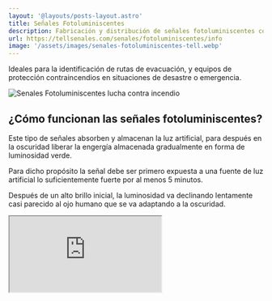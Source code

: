 ```yaml
---
layout: '@layouts/posts-layout.astro'
title: Señales Fotoluminiscentes 
description: Fabricación y distribución de señales fotoluminiscentes con diferentes soporte pvc celtex, acrílico, sustrato. 
url: https://tellsenales.com/senales/fotoluminiscentes/info
image: '/assets/images/senales-fotoluminiscentes-tell.webp'
---
```


Ideales para la identificación de rutas de evacuación,  y equipos de protección contraincendios en situaciones de desastre o emergencia.

![Senales Fotoluminiscentes lucha contra incendio](/assets/images/senales-fotoluminiscentes-tell.webp)

## ¿Cómo funcionan las señales fotoluminiscentes?

Este tipo de señales absorben y almacenan la luz artificial, para después en la oscuridad liberar la engergía almacenada gradualmente en forma de luminosidad verde. 

Para dicho propósito la señal debe ser primero expuesta a una fuente de luz artificial lo suficientemente fuerte por al menos 5 minutos. 

Después de un alto brillo inicial, la luminosidad va declinando lentamente casi parecido al ojo humano que se va adaptando a la oscuridad.

<Iframe src="https://www.youtube.com/embed/sv8kPZYAgrA" />

## ¿Qué Ventajas tiene ?

- No requieren eléctricidad, se recarga con luz existente.
- No fallan y no pueden ser detenidas.
- Costo de instalación bajo y no necesita mantenimiento.
- Cumple normativa INDECI.
- Material reciclable no perjudica el medio ambiente.

![Senales Fotoluminiscentes evacuación](/assets/images/senales-fotoluminiscentes-evacuacion-tell.webp)

## Instalación y Ubicación

Estas señalizaciones son en su mayoría de forma plana. Por lo que se puede instalar de manera sencilla con cinta de doble contacto u otro adherente. 

Se debe situar de forma que sean visibles, claras y que no tapen los equipos que esta señalizando. 

> La altura normada es de 1.80 metros a 2.10 metros medidos desde el piso.

![Senales Fotoluminiscentes Instalacion y ubicación](/assets/images/senales-fotoluminiscentes-instalacion.webp)

## ¿Cómo se Fabricación ?

El soporte más estándar para estas señales es pvc celtex de 3mm o 5mm, ya que son livianas, no humedecen y son duraderas.

- A dicha base se le aplica la lámina fotoluminiscente cortada a medida. 
- Posteriormente agregar el pictograma ( vinil rotulado o impresión digital) 

![Senales Fotoluminiscentes soporte celtex 3mm](/assets/images/senales-fotoluminiscentes-soporte.webp)

> **Otras bases sugeridas:** Compuesto de aluminio 4mm, Acrílico

